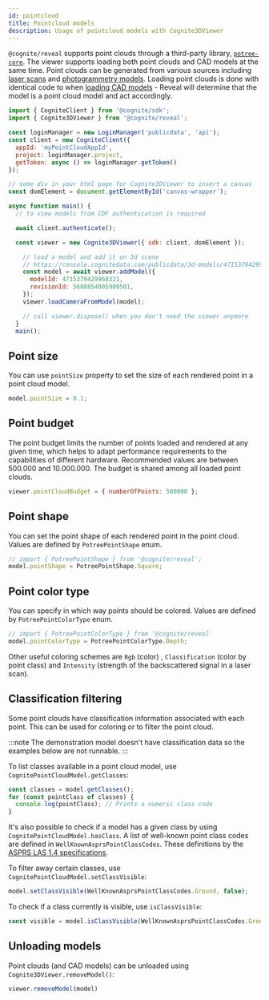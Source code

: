 ```yaml
---
id: pointcloud
title: Pointcloud models
description: Usage of pointcloud models with Cognite3DViewer
---
```


`@cognite/reveal` supports point clouds through a third-party library, [`potree-core`](https://github.com/tentone/potree-core). The viewer
supports loading both point clouds and CAD models at the same time. Point clouds can be generated from various sources including
[laser scans](https://en.wikipedia.org/wiki/Laser_scanning) and [photogrammetry models](https://en.wikipedia.org/wiki/Photogrammetry).
Loading point clouds is done with identical code to when [loading CAD models](./cad-basic) - Reveal will determine that the model
is a point cloud model and act accordingly.


<DemoWrapper name="Cognite3DViewerDemo" modelType="pointcloud" />

```jsx
import { CogniteClient } from '@cognite/sdk';
import { Cognite3DViewer } from '@cognite/reveal';

const loginManager = new LoginManager('publicdata', 'api');
const client = new CogniteClient({
  appId: 'myPointCloudAppId',
  project: loginManager.project,
  getToken: async () => loginManager.getToken()
});

// some div in your html page for Cognite3DViewer to insert a canvas
const domElement = document.getElementById('canvas-wrapper');

async function main() {
  // to view models from CDF authentication is required

  await client.authenticate();

  const viewer = new Cognite3DViewer({ sdk: client, domElement });

    // load a model and add it on 3d scene
    // https://console.cognitedata.com/publicdata/3d-models/4715379429968321/revisions/5688854005909501
    const model = await viewer.addModel({
      modelId: 4715379429968321,
      revisionId: 5688854005909501,
    });
    viewer.loadCameraFromModel(model);

    // call viewer.dispose() when you don't need the viewer anymore
  }
  main();
```

## Point size

You can use `pointSize` property to set the size of each rendered point in a point cloud model.

```js runnable-4x
model.pointSize = 0.1;
```

## Point budget

The point budget limits the number of points loaded and rendered at any given time,
which helps to adapt performance requirements to the capabilities of different hardware.
Recommended values are between 500.000 and 10.000.000. The budget is shared among all
loaded point clouds.

```js runnable-4x
viewer.pointCloudBudget = { numberOfPoints: 500000 };
```

## Point shape

You can set the point shape of each rendered point in the point cloud. Values are defined by `PotreePointShape` enum.

```js runnable-4x
// import { PotreePointShape } from '@cognite/reveal';
model.pointShape = PotreePointShape.Square;
```

## Point color type

You can specify in which way points should be colored. Values are defined by `PotreePointColorType` enum.

```js runnable-4x
// import { PotreePointColorType } from '@cognite/reveal'
model.pointColorType = PotreePointColorType.Depth;
```

Other useful coloring schemes are `Rgb` (color) , `Classification` (color by point class) and `Intensity`
(strength of the backscattered signal in a laser scan).

## Classification filtering

Some point clouds have classification information associated with each point.  This can
be used for coloring or to filter the point cloud.

:::note
The demonstration model doesn't have classification data so the examples below are not
runnable.
:::

To list classes available in a point cloud model, use `CognitePointCloudModel.getClasses`:

```js
const classes = model.getClasses();
for (const pointClass of classes) {
  console.log(pointClass); // Prints a numeric class code
}
```

It's also possible to check if a model has a given class by using `CognitePointCloudModel.hasClass`.
A list of well-known point class codes are defined in `WellKnownAsprsPointClassCodes`. These definitions
by the [ASPRS LAS 1.4 specifications](http://www.asprs.org/wp-content/uploads/2019/03/LAS_1_4_r14.pdf).

To filter away certain classes, use `CognitePointCloudModel.setClassVisible`:

```js
model.setClassVisible(WellKnownAsprsPointClassCodes.Ground, false);
```

To check if a class currently is visible, use `isClassVisible`:

```js
const visible = model.isClassVisible(WellKnownAsprsPointClassCodes.Ground);
```

## Unloading models

Point clouds (and CAD models) can be unloaded using `Cognite3DViewer.removeModel()`:

```js runnable-4x
viewer.removeModel(model)
```
